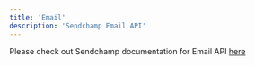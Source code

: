 ```yaml
---
title: 'Email'
description: 'Sendchamp Email API'
---
```


Please check out Sendchamp documentation for Email API [here](https://sendchamp.readme.io/reference/introduction)